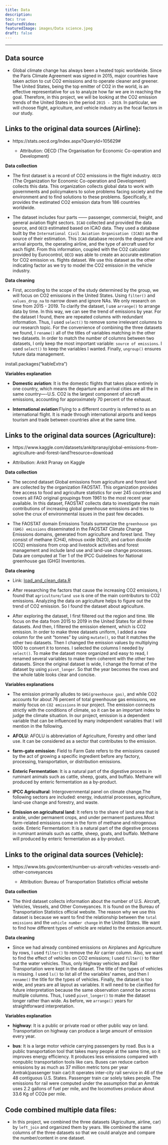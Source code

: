 ```yaml
---
title: Data
description:
toc: true
featuredVideo:
featuredImage: images/Data science.jpeg
draft: false
---
```

----

## **Data source**

* Global climate change has always been a heated topic worldwide. Since the Paris Climate Agreement was signed in 2015, major countries have taken action to cut CO2 emissions and to operate cleaner and greener. The United States, being the top emitter of CO2 in the world, is an effective representative for us to analyze how far we are in reaching the goal. Therefore, in this project, we will be looking at the CO2 emission trends of the United States in the period `2015 - 2019`. In particular, we will choose flight, agriculture, and vehicle industry as the focal factors in our study.


## **Links to the original data sources (Airline):**

* https://stats.oecd.org/Index.aspx?QueryId=105629#

  * Attribution: OECD (The Organisation for Economic Co-operation and Development)

**Data collection**

* The first dataset is a record of CO2 emissions in the flight industry. `OECD` (The Organization for Economic Co-operation and Development) collects this data. This organization collects global data to work with governments and policymakers to solve problems facing society and the environment and to find solutions to these problems. Specifically, it provides the estimated CO2 emission data from 186 countries worldwide. 

* The dataset includes four parts —— passenger, commercial, freight, and general aviation flight sectors. `ICAO` collected and provided the data source, and `OECD` estimated based on ICAO data. They used a database built by the `International Civil Aviation Organisation (ICAO)` as the source of their estimation. This `ICAO` database records the departure and arrival airports, the operating airline, and the type of aircraft used for each flight. From this information, coupled with the CO2 calculator provided by Eurocontrol, `OECD` was able to create an accurate estimation for CO2 emission vs. flights dataset. We use this dataset as the other indicating factor as we try to model the CO2 emission in the vehicle industry.
  
**Data cleaning**

* First, according to the scope of the study determined by the group, we will focus on CO2 emissions in the United States. Using `filter()` and `values_drop_na` to narrow down and ignore NAs. We only research on time from 2015 - 2019. To clarify the dataset, I use `arrange()` to arrange data by time. In this way, we can see the trend of emissions by year. For the dataset I found, there are repeated columns with redundant information. Thus, I used `select()` to remove some irrelevant columns to our research topic. For the convenience of combining the three datasets we found, I `rename()` all of the titles of variables matching in the other two datasets. In order to match the number of columns between two datasets, I only keep the most important variable: `source of emissions`. I used `select()` to keep the variables I wanted. Finally, `ungroup()` ensures future data management. 


install.packages("kableExtra")

\newline

**Variables explanation**

* **Domestic aviation**: It is the domestic flights that takes place entirely in one country, which means the departure and arrival cities are all the in same country----U.S. CO2 is the largest component of aircraft emissions, accounting for approximately 70 percent of the exhaust.

* **International aviation**:Flying to a different country is referred to as an international flight. It is made through international airports and keeps tourism and trade between countries alive at the same time.


## **Links to the original data sources (Agriculture):**

*  https://www.kaggle.com/datasets/ankitpranay/global-emissions-from-agriculture-and-forest-land?resource=download 

  * Attribution: Ankit Pranay on Kaggle
  
**Data collection**

* The second dataset Global emissions from agriculture and forest land are collected by the organization FAOSTAT. This organization provides free access to food and agriculture statistics for over 245 countries and covers all FAO original groupings from 1961 to the most recent year available. In this dataset, FAOSTAT collects data to investigate the main contributions of increasing global greenhouse emissions and tries to solve the crux of environmental issues in the past few decades.


* The FAOSTAT domain Emissions Totals summarize the `greenhouse gas (GHG) emissions` disseminated in the FAOSTAT     Climate Change Emissions domains, generated from agriculture and forest land. They consist of methane (CH4), nitrous oxide (N2O), and carbon dioxide (CO2) emissions from crop and livestock activities and forest management and include land use and land-use change processes. Data are computed at Tier 1 of the IPCC Guidelines for National greenhouse gas (GHG) Inventories.

**Data cleaning**

* Link: [load_and_clean_data.R](/load_and_clean_data.R)

* After researching the factors that cause the increasing CO2 emissions, I found that `agriculture/land use` is one of the main contributors to CO2 emissions. Analyzing the data on agriculture helps to figure out the trend of CO2 emission. So I found the dataset about agriculture. 

* After exploring the dataset, I first filtered out the region and time. We focus on the data from 2015 to 2019 in the United States for all three datasets. And then, I filtered the emission element, which is CO2 emission. In order to make three datasets uniform, I added a new column for the unit “tonnes” by using `mutate()`, so that it matches the other two datasets. Then I changed the emission values by multiplying 1000 to convert it to tonnes. I selected the columns I needed by `select()`. To make the dataset more organized and easy to read, I renamed several variables to make them coherent with the other two datasets. Since the original dataset is wide, I change the format of the dataset by using `pivot_longer`. So that the year becomes the rows and the whole table looks clear and concise.

\newline

**Variables explanations**

* The emission primarily alludes to `GHG(greenhouse gas)`, and while CO2 accounts for about 76 percent of total greenhouse gas emissions, we mainly focus on `CO2 emissions` in our project. The emission connects strictly with the conditions of climate, so it can be an important index to judge the climate situation. In our project, emission is a dependent variable that can be influenced by many independent variables that I will mention in the following.

* **AFOLU**: AFOLU is abbreviation of Agriculture, Forestry and other land use. It can be considered as a sector that contributes to the emission.

* **farm-gate emission**: Field to Farm Gate refers to the emissions caused by the act of growing a specific ingredient before any factory, processing, transportation, or distribution emissions.

* **Enteric Fermentation**: It is a natural part of the digestive process in ruminant animals such as cattle, sheep, goats, and buffalo. Methane will produced by enteric fermentation as a by-product.

* **IPCC Agricultural**: Intergovernmental panel on climate change.The following sectors are included: energy, industrial processes, agriculture, land-use change and forestry, and waste.

* **Emission on agricultural land**: It refers to the share of land area that is arable, under permanent crops, and under permanent pastures.Most farm-related emissions come in the form of methane and nitrogenous oxide.
Enteric Fermentation: It is a natural part of the digestive process in ruminant animals such as cattle, sheep, goats, and buffalo. Methane will produced by enteric fermentation as a by-product.


## **Links to the original data sources (Vehicle):**

* https://www.bts.gov/content/number-us-aircraft-vehicles-vessels-and-other-conveyances

  * Attribution: Bureau of Transportation Statistics official website


**Data collection**

* The third dataset collects information about the number of U.S. Aircraft, Vehicles, Vessels, and Other Conveyances. It is found on the Bureau of Transportation Statistics official website. The reason why we use this dataset is because we want to find the relationship between the `total emissions` and the `vehicle number change` in the United States. We want to find how different types of vehicle are related to the emission amount. 


**Data cleaning**

* Since we had already combined emissions on Airplanes and Agriculture by rows, I used `filter()` to remove the Air carrier column. Also, we want to find the effect of vehicles on CO2 emissions; I used `filter()` to filter out the water vehicles. Thus, only Highway vehicles and Rail Transportation were kept in the dataset. The title of the types of vehicles is missing. I used `ls()` to list all of the variables' names, and then I `rename()` the title for the types of vehicles. Finally, the dataset is too wide, and years are all layout as variables. It will need to be clarified for future interpretation because the same observation cannot be across multiple columns. Thus, I used `pivot_longer()` to make the dataset longer rather than wide. As before, we `arrange()` years for straightforward interpretation. 

\newline

**Variables explanation**

* **highway**: It is a public or private road or other public way on land. Transportation on highway can produce a large amount of emission every year.

* **bus**: It is a large motor vehicle carrying passengers by road. Bus is a public transportation tool that takes many people at the same time, so it improves energy efficiency. It produces less emissions compared with nonpublic transportation tools like cars. Buses can reduce carbon emissions by as much as 37 million metric tons per year
Amtrak(passenger train car):It operates inter-city rail service in 46 of the 48 contiguous U.S. States. Passenger train car solely takes people. The emissions for rail were computed under the assumption that an Amtrak uses 2.2 gallons of fuel per mile, and the locomotives produce about 33.6 Kg of CO2e per mile.


## **Code combined multiple data files:**

* In this project, we combined the three datasets (Agriculture, airline, car) by `left_join` and organized them by years. We combined the same columns of the three datasets so that we could analyze and compare the number/content in one dataset.
  
